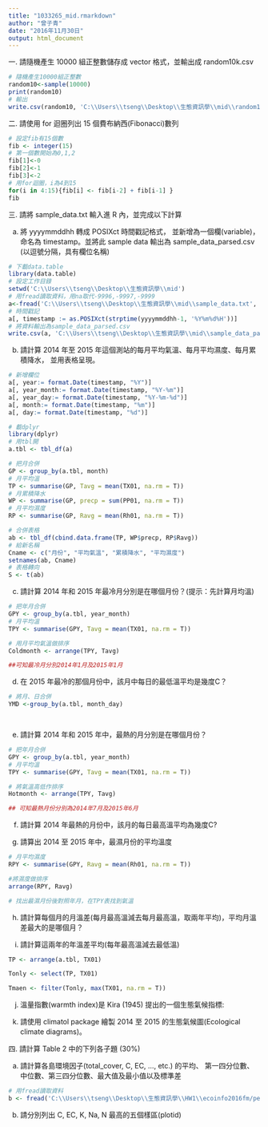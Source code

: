```yaml
---
title: "1033265_mid.rmarkdown"
author: "曾子青"
date: "2016年11月30日"
output: html_document
---
```


一. 請隨機產生 10000 組正整數儲存成 vector 格式，並輸出成 random10k.csv

```r
# 隨機產生10000組正整數
random10<-sample(10000)
print(random10)
# 輸出
write.csv(random10, 'C:\\Users\\tseng\\Desktop\\生態資訊學\\mid\\random10k.csv')
```

二. 請使用 for 迴圈列出 15 個費布納西(Fibonacci)數列 

```r
# 設定fib有15個數
fib <- integer(15)
# 第一個數開始為0,1,2
fib[1]<-0
fib[2]<-1
fib[3]<-2
# 用for迴圈，i為4到15
for(i in 4:15){fib[i] <- fib[i-2] + fib[i-1] }
fib
```
三. 請將 sample_data.txt 輸入進 R 內，並完成以下計算

(a) 將 yyyymmddhh 轉成 POSIXct 時間戳記格式， 並新增為一個欄(variable)，命名為 timestamp。並將此 sample data 輸出為 sample_data_parsed.csv (以逗號分隔，具有欄位名稱)

```r
# 下載data.table
library(data.table)
# 設定工作目錄
setwd('C:\\Users\\tseng\\Desktop\\生態資訊學\\mid')
# 用fread讀取資料，用na取代-9996,-9997,-9999
a<-fread('C:\\Users\\tseng\\Desktop\\生態資訊學\\mid\\sample_data.txt', na.string = c('-9996', '-9997','-9999'))
# 時間戳記
a[, timestamp := as.POSIXct(strptime(yyyymmddhh-1, '%Y%m%d%H'))]
# 將資料輸出為sample_data_parsed.csv
write.csv(a, 'C:\\Users\\tseng\\Desktop\\生態資訊學\\mid\\sample_data_parsed.csv')


```
(b) 請計算 2014 年至 2015 年這個測站的每月平均氣溫、每月平均濕度、每月累積降水， 並用表格呈現。

```r

# 新增欄位
a[, year:= format.Date(timestamp, "%Y")]
a[, year_month:= format.Date(timestamp, "%Y-%m")]
a[, year_day:= format.Date(timestamp, "%Y-%m-%d")]
a[, month:= format.Date(timestamp, "%m")]
a[, day:= format.Date(timestamp, "%d")]

# 載dplyr
library(dplyr)
# 用tbl開
a.tbl <- tbl_df(a)

# 把月合併
GP <- group_by(a.tbl, month)
# 月平均溫
TP <- summarise(GP, Tavg = mean(TX01, na.rm = T))
# 月累積降水
WP <- summarise(GP, precp = sum(PP01, na.rm = T))
# 月平均濕度
RP <- summarise(GP, Ravg = mean(Rh01, na.rm = T))

# 合併表格
ab <- tbl_df(cbind.data.frame(TP, WP$precp, RP$Ravg))
# 給新名稱
Cname <- c("月份", "平均氣溫", "累積降水", "平均濕度")
setnames(ab, Cname)
# 表格轉向
S <- t(ab)


```

(c) 請計算 2014 年和 2015 年最冷月分別是在哪個月份？(提示：先計算月均溫)

```r
# 把年月合併
GPY <- group_by(a.tbl, year_month)
# 月平均溫
TPY <- summarise(GPY, Tavg = mean(TX01, na.rm = T))

# 用月平均氣溫做排序
Coldmonth <- arrange(TPY, Tavg)

##可知最冷月分別2014年1月及2015年1月

```

(d) 在 2015 年最冷的那個月份中，該月中每日的最低溫平均是幾度C？

```r
# 將月、日合併
YMD <-group_by(a.tbl, month_day)




```

(e) 請計算 2014 年和 2015 年中，最熱的月分別是在哪個月份？


```r
# 把年月合併
GPY <- group_by(a.tbl, year_month)
# 月平均溫
TPY <- summarise(GPY, Tavg = mean(TX01, na.rm = T))

# 將氣溫高低作排序
Hotmonth <- arrange(TPY, Tavg)

## 可知最熱月份分別為2014年7月及2015年6月

```

(f) 請計算 2014 年最熱的月份中，該月的每日最高溫平均為幾度C?

(g) 請算出 2014 至 2015 年中，最濕月份的平均溫度

```r

# 月平均濕度
RPY <- summarise(GPY, Ravg = mean(Rh01, na.rm = T))

#將濕度做排序
arrange(RPY, Ravg)

# 找出最濕月份後對照年月，在TPY表找到氣溫

```

(h) 請計算每個月的月溫差(每月最高溫減去每月最高溫，取兩年平均)，平均月溫差最大的是哪個月？

(i) 請計算這兩年的年溫差平均(每年最高溫減去最低溫)

```r

TP <- arrange(a.tbl, TX01)

Tonly <- select(TP, TX01)

Tmaen <- filter(Tonly, max(TX01, na.rm = T))


```

(j) 溫量指數(warmth index)是 Kira (1945) 提出的一個生態氣候指標:

(k) 請使用 climatol package 繪製 2014 至 2015 的生態氣候圖(Ecological climate diagrams)。

四. 請計算 Table 2 中的下列各子題 (30%)

(a) 請計算各島環境因子(total_cover, C, EC, ..., etc.) 的平均、 第一四分位數、中位數、第三四分位數、最大值及最小值以及標準差

```r


# 用fread讀取資料
b <- fread('C:\\Users\\tseng\\Desktop\\生態資訊學\\HW1\\ecoinfo2016fm/penghu_env.csv')


```

(b) 請分別列出 C, EC, K, Na, N 最高的五個樣區(plotid)

